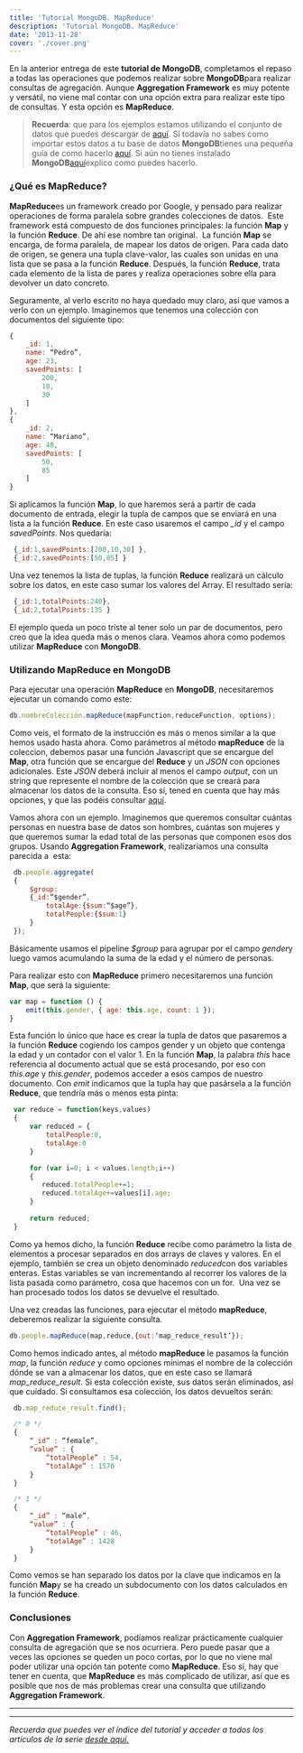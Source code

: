 ```yaml
---
title: 'Tutorial MongoDB. MapReduce'
description: 'Tutorial MongoDB. MapReduce'
date: '2013-11-28'
cover: './cover.png'
---
```


En la anterior entrega de este **tutorial de MongoDB**, completamos el
repaso a todas las operaciones que podemos realizar sobre
**MongoDB**para realizar consultas de agregación. Aunque **Aggregation
Framework** es muy potente y versátil, no viene mal contar con una
opción extra para realizar este tipo de consultas. Y esta opción es
**MapReduce**.

> **Recuerda**: que para los ejemplos estamos utilizando el conjunto de
> datos que puedes descargar de
> [aquí](https://skydrive.live.com/download?resid=1F8D7C58B1FC74AE%211168 "enlace a conjunto de datos de los ejemplos").
> Si todavía no sabes como importar estos datos a tu base de datos
> **MongoDB**tienes una pequeña guía de como hacerlo
> [aquí](https://www.charlascylon.com/post/61794340001/tutorial-mongodb-operaciones-de-consulta "enlace a entrada donde se explica el comando mongoimport").
> Si aún no tienes instalado
> **MongoDB**[aquí](https://www.charlascylon.com/post/61794337102/tutorial-mongodb-instalacion-y-configuracion "enlace a entrada de instalación de MongoDB")explico
> como puedes hacerlo.

### ¿Qué es MapReduce?

**MapReduce**es un framework creado por Google, y pensado para realizar
operaciones de forma paralela sobre grandes colecciones de datos.  Este
framework está compuesto de dos funciones principales: la función
**Map** y la función **Reduce**. De ahí ese nombre tan original.  La
función **Map** se encarga, de forma paralela, de mapear los datos de
origen. Para cada dato de origen, se genera una tupla clave-valor, las
cuales son unidas en una lista que se pasa a la función **Reduce**.
Después, la función **Reduce**, trata cada elemento de la lista de pares
y realiza operaciones sobre ella para devolver un dato concreto. 

Seguramente, al verlo escrito no haya quedado muy claro, así que vamos
a verlo con un ejemplo. Imaginemos que tenemos una colección con
documentos del siguiente tipo:

```javascript
{
    _id: 1,
    name: “Pedro”,
    age: 23,
    savedPoints: [
        200,
        10,
        30
    ]
},
{
    _id: 2,
    name: “Mariano”,
    age: 48,
    savedPoints: [
        50,
        85
    ]
}
```

Si aplicamos la función **Map**, lo que haremos será a partir de cada
documento de entrada, elegir la tupla de campos que se enviará en una
lista a la función **Reduce**. En este caso usaremos el campo *_id* y el
campo *savedPoints*. Nos quedaría:

```javascript
 {_id:1,savedPoints:[200,10,30] },
 {_id:2,savedPoints:[50,85] }
```

Una vez tenemos la lista de tuplas, la función **Reduce** realizará un
cálculo sobre los datos, en este caso sumar los valores del Array. El
resultado sería:

```javascript
 {_id:1,totalPoints:240},
 {_id:2,totalPoints:135 }
```

El ejemplo queda un poco triste al tener solo un par de documentos, pero
creo que la idea queda más o menos clara. Veamos ahora como podemos
utilizar **MapReduce** con **MongoDB**.

### Utilizando MapReduce en MongoDB

Para ejecutar una operación **MapReduce** en **MongoDB**, necesitaremos
ejecutar un comando como este:

```javascript
db.nombreColección.mapReduce(mapFunction,reduceFunction, options);
```
Como veis, el formato de la instrucción es más o menos similar a la que
hemos usado hasta ahora. Como parámetros al método **mapReduce** de la
coleccion, debemos pasar una función Javascript que se encargue del
**Map**, otra función que se encargue del **Reduce** y un *JSON* con
opciones adicionales. Este *JSON* deberá incluir al menos el campo
*output*, con un string que represente el nombre de la colección que se
creará para almacenar los datos de la consulta. Eso sí, tened en cuenta
que hay más opciones, y que las podéis consultar
[aquí](http://docs.mongodb.org/manual/reference/command/mapReduce/#dbcmd.mapReduce "enlace a MapReduce con MongoDB").

Vamos ahora con un ejemplo. Imaginemos que queremos consultar cuántas
personas en nuestra base de datos son hombres, cuántas son mujeres y que
queremos sumar la edad total de las personas que componen esos dos
grupos. Usando **Aggregation Framework**, realizaríamos una consulta
parecida a  esta:

```javascript
 db.people.aggregate(
 {
     $group:
     {_id:“$gender”,
         totalAge:{$sum:“$age”},
         totalPeople:{$sum:1}
     }
 });
```

 Básicamente usamos el pipeline *$group* para agrupar por el campo
*gender*y luego vamos acumulando la suma de la edad y el número de
personas. 

 Para realizar esto con **MapReduce** primero necesitaremos una función
**Map**, que será la siguiente:

```javascript
var map = function () {
    emit(this.gender, { age: this.age, count: 1 });
}
```
Esta función lo único que hace es crear la tupla de datos que pasaremos
a la función **Reduce** cogiendo los campos gender y un objeto que
contenga la edad y un contador con el valor 1. En la función **Map**, la
palabra *this* hace referencia al documento actual que se está
procesando, por eso con *this.age* y *this.gender*, podemos acceder a esos
campos de nuestro documento. Con *emit* indicamos que la tupla hay que
pasársela a la función **Reduce**, que tendría más o menos esta pinta:

```javascript
 var reduce = function(keys,values)
 {
     var reduced = {        
         totalPeople:0,
         totalAge:0
     }

     for (var i=0; i < values.length;i++)
     {
        reduced.totalPeople+=1;
        reduced.totalAge+=values[i].age;        
     }   
     
     return reduced;
 }
```

Como ya hemos dicho, la función **Reduce** recibe como parámetro la
lista de elementos a procesar separados en dos arrays de claves y
valores. En el ejemplo, también se crea un objeto denominado
*reduced*con dos variables enteras. Estas variables se van incrementando
al recorrer los valores de la lista pasada como parámetro, cosa que
hacemos con un for.  Una vez se han procesado todos los datos se
devuelve el resultado. 

Una vez creadas las funciones, para ejecutar el método **mapReduce**,
deberemos realizar la siguiente consulta.

```javascript
db.people.mapReduce(map,reduce,{out:‘map_reduce_result’});
```

Como hemos indicado antes, al método **mapReduce** le pasamos la función
*map*, la función *reduce* y como opciones mínimas el nombre de la
colección dónde se van a almacenar los datos, que en este caso se
llamará *map_reduce_result*. Si esta colección existe, sus datos serán
eliminados, así que cuídado. Si consultamos esa colección, los datos
devueltos serán:

```javascript
 db.map_reduce_result.find();

 /* 0 */
 {
     “_id” : “female”,
     “value” : {
         “totalPeople” : 54,
         “totalAge” : 1570
     }
 }

 /* 1 */
 {
     “_id” : “male”,
     “value” : {
         “totalPeople” : 46,
         “totalAge” : 1428
     }
 }
```

Como vemos se han separado los datos por la clave que indicamos en la
función **Map**y se ha creado un subdocumento con los datos calculados
en la función **Reduce**.

### Conclusiones

Con **Aggregation Framework**, podíamos realizar prácticamente cualquier
consulta de agregación que se nos ocurriera. Pero puede pasar que a
veces las opciones se queden un poco cortas, por lo que no viene mal
poder utilizar una opción tan potente como **MapReduce**. Eso sí, hay
que tener en cuenta, que **MapReduce** es más complicado de utilizar,
así que es posible que nos de más problemas crear una consulta que
utilizando **Aggregation Framework**.


* * * * *

* * * * *

*Recuerda que puedes ver el índice del tutorial y acceder a todos los
artículos de la serie [desde aquí.](https://charlascylon.com/tutorialmongo)*